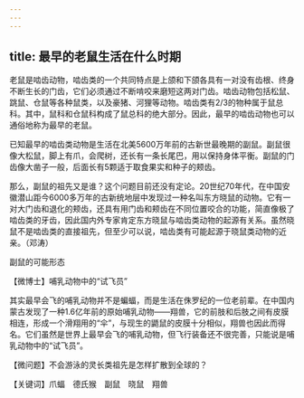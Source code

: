 ```yaml
---
---
---
```

title: 最早的老鼠生活在什么时期
---




老鼠是啮齿动物，啮齿类的一个共同特点是上颌和下颌各具有一对没有齿根、终身不断生长的门齿，它们必须通过不断啃咬来磨短这两对门齿。啮齿动物包括松鼠、跳鼠、仓鼠等各种鼠类，以及豪猪、河狸等动物。啮齿类有2/3的物种属于鼠总科。其中，鼠科和仓鼠科构成了鼠总科的绝大部分。因此，最早的啮齿动物也可以通俗地称为最早的老鼠。

已知最早的啮齿类动物是生活在北美5600万年前的古新世最晚期的副鼠。副鼠很像大松鼠，脚上有爪，会爬树，还长有一条长尾巴，用以保持身体平衡。副鼠的门齿像大凿子一般，后面长有5颗适于取食果实和种子的颊齿。

那么，副鼠的祖先又是谁？这个问题目前还没有定论。20世纪70年代，在中国安徽潜山距今6000多万年的古新统地层中发现过一种名叫东方晓鼠的动物。它有一对大门齿和退化的颊齿，还具有用门齿和颊齿在不同位置咬合的功能，简直像极了啮齿类的牙齿，因此国内外专家肯定东方晓鼠与啮齿类动物的起源有关系。虽然晓鼠不是啮齿类的直接祖先，但至少可以说，啮齿类有可能起源于晓鼠类动物的近亲。（邓涛）

副鼠的可能形态





【微博士】哺乳动物中的“试飞员”

其实最早会飞的哺乳动物并不是蝙蝠，而是生活在侏罗纪的一位老前辈。在中国内蒙古发现了一种1.6亿年前的原始哺乳动物——翔兽，它的前肢和后肢之间有皮膜相连，形成一个滑翔用的“伞”，与现生的鼯鼠的皮膜十分相似，翔兽也因此而得名。它们虽然是世界上最早会飞的哺乳动物，但飞行装备还不很完善，只能说是哺乳动物中的“试飞员”。

【微问题】不会游泳的灵长类祖先是怎样扩散到全球的？

【关键词】爪蝠　德氏猴　副鼠　晓鼠　翔兽
